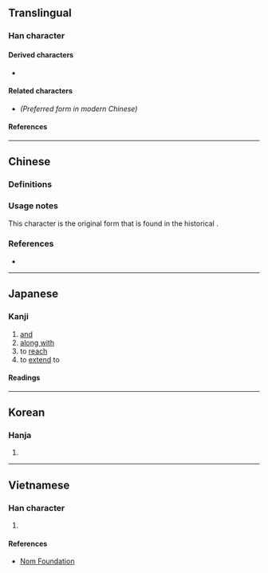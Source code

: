 {{also|暨}}
{{character info}}
==Translingual==

===Han character===
{{Han char|rn=72|rad=日|as=12|sn=16|four=21106|canj=HUAM|ids=⿱旣旦}}

====Derived characters====
* {{l|mul|[[𡃢]]}} <!-- Note: 櫭, 𩽙 are derived from 暨 not 曁 in Unicode -->

====Related characters====
* {{l|mul|[[暨]]}} ''(Preferred form in modern Chinese)''

====References====
{{Han ref|kx=0500.020|dkj=14165|hdz=21531.070|uh=66C1}}

----

==Chinese==

===Definitions===
{{zh-see|暨}}

===Usage notes===
This character is the original form that is found in the historical {{w|Kangxi dictionary}}.

===References===
* {{R:twedu|A01818-001}}

----

==Japanese==

===Kanji===
{{ja-kanji|grade=|rs=日12}}

# [[and]]
# [[along with]]
# to [[reach]]
# to [[extend]] to

====Readings====
{{ja-readings
|on=き
|kun=およ-ぶ
}}

----

==Korean==

===Hanja===
{{ko-hanja|hangeul=기|eumhun=|rv=gi|mr=ki|y=ki}}

# {{rfdef|ko|sort=日12}}

----

==Vietnamese==

===Han character===
{{vi-readings|rs=日12|reading=hí}}

# {{rfdef|vi|sort=日12}}

====References====
* [http://nomfoundation.org/common/nom_details.php?codepoint=66c1 Nom Foundation]